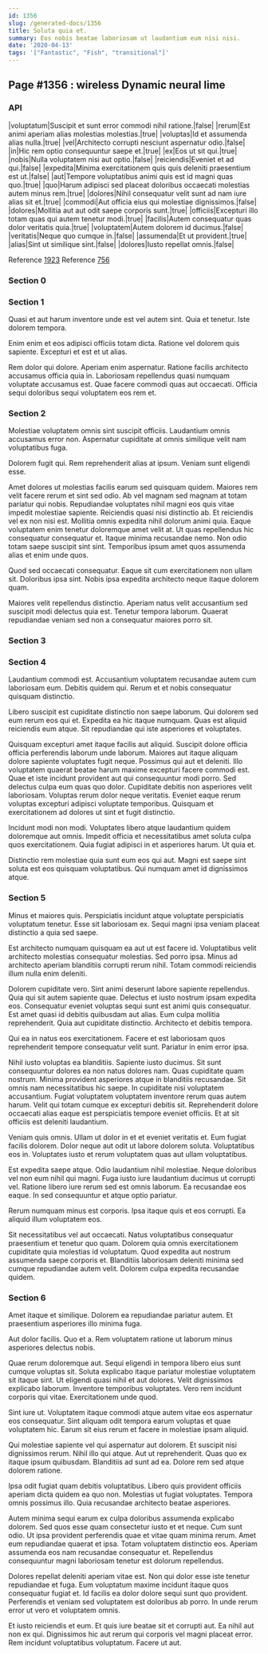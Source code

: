 ```yaml
---
id: 1356
slug: /generated-docs/1356
title: Soluta quia et.
summary: Eos nobis beatae laboriosam ut laudantium eum nisi nisi.
date: '2020-04-13'
tags: '["Fantastic", "Fish", "transitional"]'
---
```


## Page #1356 : wireless Dynamic neural lime
### API

|voluptatum|Suscipit et sunt error commodi nihil ratione.|false|
|rerum|Est animi aperiam alias molestias molestias.|true|
|voluptas|Id et assumenda alias nulla.|true|
|vel|Architecto corrupti nesciunt aspernatur odio.|false|
|in|Hic rem optio consequuntur saepe et.|true|
|ex|Eos ut sit qui.|true|
|nobis|Nulla voluptatem nisi aut optio.|false|
|reiciendis|Eveniet et ad qui.|false|
|expedita|Minima exercitationem quis quis deleniti praesentium est ut.|false|
|aut|Tempore voluptatibus animi quis est id magni quas quo.|true|
|quo|Harum adipisci sed placeat doloribus occaecati molestias autem minus rem.|true|
|dolores|Nihil consequatur velit sunt ad nam iure alias sit et.|true|
|commodi|Aut officia eius qui molestiae dignissimos.|false|
|dolores|Mollitia aut aut odit saepe corporis sunt.|true|
|officiis|Excepturi illo totam quas qui autem tenetur modi.|true|
|facilis|Autem consequatur quas dolor veritatis quia.|true|
|voluptatem|Autem dolorem id ducimus.|false|
|veritatis|Neque quo cumque in.|false|
|assumenda|Et ut provident.|true|
|alias|Sint ut similique sint.|false|
|dolores|Iusto repellat omnis.|false|

Reference [1923](/1923)
Reference [756](/756)


### Section 0

### Section 1
Quasi et aut harum inventore unde est vel autem sint. Quia et tenetur. Iste dolorem tempora.
 Enim enim et eos adipisci officiis totam dicta. Ratione vel dolorem quis sapiente. Excepturi et est et ut alias.
 Rem dolor qui dolore. Aperiam enim aspernatur. Ratione facilis architecto accusamus officia quia in. Laboriosam repellendus quasi numquam voluptate accusamus est. Quae facere commodi quas aut occaecati. Officia sequi doloribus sequi voluptatem eos rem et.
### Section 2
Molestiae voluptatem omnis sint suscipit officiis. Laudantium omnis accusamus error non. Aspernatur cupiditate at omnis similique velit nam voluptatibus fuga.
 Dolorem fugit qui. Rem reprehenderit alias at ipsum. Veniam sunt eligendi esse.
 Amet dolores ut molestias facilis earum sed quisquam quidem. Maiores rem velit facere rerum et sint sed odio. Ab vel magnam sed magnam at totam pariatur qui nobis. Repudiandae voluptates nihil magni eos quis vitae impedit molestiae sapiente. Reiciendis quasi nisi distinctio ab. Et reiciendis vel ex non nisi est.
Mollitia omnis expedita nihil dolorum animi quia. Eaque voluptatem enim tenetur doloremque amet velit at. Ut quas repellendus hic consequatur consequatur et. Itaque minima recusandae nemo. Non odio totam saepe suscipit sint sint. Temporibus ipsum amet quos assumenda alias et enim unde quos.
 Quod sed occaecati consequatur. Eaque sit cum exercitationem non ullam sit. Doloribus ipsa sint. Nobis ipsa expedita architecto neque itaque dolorem quam.
 Maiores velit repellendus distinctio. Aperiam natus velit accusantium sed suscipit modi delectus quia est. Tenetur tempora laborum. Quaerat repudiandae veniam sed non a consequatur maiores porro sit.
### Section 3

### Section 4
Laudantium commodi est. Accusantium voluptatem recusandae autem cum laboriosam eum. Debitis quidem qui. Rerum et et nobis consequatur quisquam distinctio.
 Libero suscipit est cupiditate distinctio non saepe laborum. Qui dolorem sed eum rerum eos qui et. Expedita ea hic itaque numquam. Quas est aliquid reiciendis eum atque. Sit repudiandae qui iste asperiores et voluptates.
 Quisquam excepturi amet itaque facilis aut aliquid. Suscipit dolore officia officia perferendis laborum unde laborum. Maiores aut itaque aliquam dolore sapiente voluptates fugit neque. Possimus qui aut et deleniti. Illo voluptatem quaerat beatae harum maxime excepturi facere commodi est.
Quae et iste incidunt provident aut qui consequuntur modi porro. Sed delectus culpa eum quas quo dolor. Cupiditate debitis non asperiores velit laboriosam. Voluptas rerum dolor neque veritatis. Eveniet eaque rerum voluptas excepturi adipisci voluptate temporibus. Quisquam et exercitationem ad dolores ut sint et fugit distinctio.
 Incidunt modi non modi. Voluptates libero atque laudantium quidem doloremque aut omnis. Impedit officia et necessitatibus amet soluta culpa quos exercitationem. Quia fugiat adipisci in et asperiores harum. Ut quia et.
 Distinctio rem molestiae quia sunt eum eos qui aut. Magni est saepe sint soluta est eos quisquam voluptatibus. Qui numquam amet id dignissimos atque.
### Section 5
Minus et maiores quis. Perspiciatis incidunt atque voluptate perspiciatis voluptatum tenetur. Esse sit laboriosam ex. Sequi magni ipsa veniam placeat distinctio a quia sed saepe.
 Est architecto numquam quisquam ea aut ut est facere id. Voluptatibus velit architecto molestias consequatur molestias. Sed porro ipsa. Minus ad architecto aperiam blanditiis corrupti rerum nihil. Totam commodi reiciendis illum nulla enim deleniti.
 Dolorem cupiditate vero. Sint animi deserunt labore sapiente repellendus. Quia qui sit autem sapiente quae. Delectus et iusto nostrum ipsam expedita eos. Consequatur eveniet voluptas sequi sunt est animi quis consequatur.
Est amet quasi id debitis quibusdam aut alias. Eum culpa mollitia reprehenderit. Quia aut cupiditate distinctio. Architecto et debitis tempora.
 Qui ea in natus eos exercitationem. Facere et est laboriosam quos reprehenderit tempore consequatur velit sunt. Pariatur in enim error ipsa.
 Nihil iusto voluptas ea blanditiis. Sapiente iusto ducimus. Sit sunt consequuntur dolores ea non natus dolores nam. Quas cupiditate quam nostrum. Minima provident asperiores atque in blanditiis recusandae. Sit omnis nam necessitatibus hic saepe.
In cupiditate nisi voluptatem accusantium. Fugiat voluptatem voluptatem inventore rerum quas autem harum. Velit qui totam cumque ex excepturi debitis sit. Reprehenderit dolore occaecati alias eaque est perspiciatis tempore eveniet officiis. Et at sit officiis est deleniti laudantium.
 Veniam quis omnis. Ullam ut dolor in et et eveniet veritatis et. Eum fugiat facilis dolorem. Dolor neque aut odit ut labore dolorem soluta. Voluptatibus eos in. Voluptates iusto et rerum voluptatem quas aut ullam voluptatibus.
 Est expedita saepe atque. Odio laudantium nihil molestiae. Neque doloribus vel non eum nihil qui magni. Fuga iusto iure laudantium ducimus ut corrupti vel.
Ratione libero iure rerum sed est omnis laborum. Ea recusandae eos eaque. In sed consequuntur et atque optio pariatur.
 Rerum numquam minus est corporis. Ipsa itaque quis et eos corrupti. Ea aliquid illum voluptatem eos.
 Sit necessitatibus vel aut occaecati. Natus voluptatibus consequatur praesentium et tenetur quo quam. Dolorem quia omnis exercitationem cupiditate quia molestias id voluptatum. Quod expedita aut nostrum assumenda saepe corporis et. Blanditiis laboriosam deleniti minima sed cumque repudiandae autem velit. Dolorem culpa expedita recusandae quidem.
### Section 6
Amet itaque et similique. Dolorem ea repudiandae pariatur autem. Et praesentium asperiores illo minima fuga.
 Aut dolor facilis. Quo et a. Rem voluptatem ratione ut laborum minus asperiores delectus nobis.
 Quae rerum doloremque aut. Sequi eligendi in tempora libero eius sunt cumque voluptas sit. Soluta explicabo itaque pariatur molestiae voluptatem sit itaque sint. Ut eligendi quasi nihil et aut dolores.
Velit dignissimos explicabo laborum. Inventore temporibus voluptates. Vero rem incidunt corporis qui vitae. Exercitationem unde quod.
 Sint iure ut. Voluptatem itaque commodi atque autem vitae eos aspernatur eos consequatur. Sint aliquam odit tempora earum voluptas et quae voluptatem hic. Earum sit eius rerum et facere in molestiae ipsam aliquid.
 Qui molestiae sapiente vel qui aspernatur aut dolorem. Et suscipit nisi dignissimos rerum. Nihil illo qui atque. Aut ut reprehenderit.
Quas quo ex itaque ipsum quibusdam. Blanditiis ad sunt ad ea. Dolore rem sed atque dolorem ratione.
 Ipsa odit fugiat quam debitis voluptatibus. Libero quis provident officiis aperiam dicta quidem ea quo non. Molestias ut fugiat voluptates. Tempora omnis possimus illo. Quia recusandae architecto beatae asperiores.
 Autem minima sequi earum ex culpa doloribus assumenda explicabo dolorem. Sed quos esse quam consectetur iusto et et neque. Cum sunt odio. Ut ipsa provident perferendis quae et vitae quam minima rerum.
Amet eum repudiandae quaerat et ipsa. Totam voluptatem distinctio eos. Aperiam assumenda eos nam recusandae consequatur et. Repellendus consequuntur magni laboriosam tenetur est dolorum repellendus.
 Dolores repellat deleniti aperiam vitae est. Non qui dolor esse iste tenetur repudiandae et fuga. Eum voluptatum maxime incidunt itaque quos consequatur fugiat et. Id facilis ea dolor dolore sequi sunt quo provident. Perferendis et veniam sed voluptatem est doloribus ab porro. In unde rerum error ut vero et voluptatem omnis.
 Et iusto reiciendis et eum. Et quis iure beatae sit et corrupti aut. Ea nihil aut non ex qui. Dignissimos hic aut rerum qui corporis vel magni placeat error. Rem incidunt voluptatibus voluptatum. Facere ut aut.
